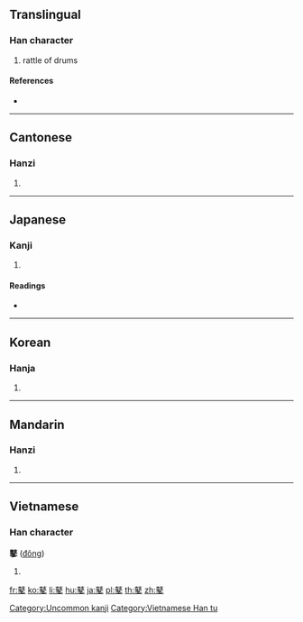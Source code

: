 {{character info/new}}
{{also|冬}}
==Translingual==

===Han character===
{{Han char|rn=207|rad=鼓|as=05|sn=18|four=44303|canj=GEHEY}}

# rattle of drums

====References====
* {{Han ref|kx=1526.100|dkj=48341|dj=2062.100|hdz=74764.120|uh=9F15|ud=40725|bh=C35D|bd=50013}}

----

==Cantonese==

===Hanzi===
{{yue-hanzi|jyut=|y=dung1}}

# {{defn|lang=yue|sort=鼓05}}

----

==Japanese==

===Kanji===
{{ja-kanji|grade=|rs=鼓05}}

# {{defn|lang=ja|sort=鼓05}}

====Readings====
* {{ja-readings|on=[[とう]] (tō)|kun=}}

----

==Korean==

===Hanja===
{{ko-hanja|hangeul=동|eumhun=|rv=dong|mr=tong|y=tong}}

# {{defn|lang=ko|sort=鼓05}}

[[Category:Uncommon kanji]]

----

==Mandarin==

===Hanzi===
{{cmn-hanzi|pin=[[dōng]] ([[dong1]])|wg=tung<sup>1</sup>}}

# {{defn|lang=cmn|sort=鼓05}}

----

==Vietnamese==

===Han character===
'''鼕''' ([[đông]])

# {{defn|lang=vi}}

[[Category:Vietnamese Han tu]]

[[fr:鼕]]
[[ko:鼕]]
[[li:鼕]]
[[hu:鼕]]
[[ja:鼕]]
[[pl:鼕]]
[[th:鼕]]
[[zh:鼕]]